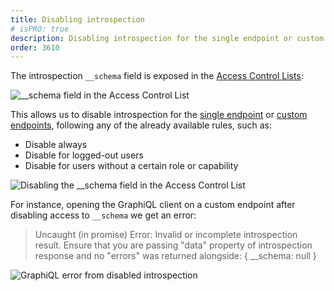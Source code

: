 ```yaml
---
title: Disabling introspection
# isPRO: true
description: Disabling introspection for the single endpoint or custom endpoints via Access Control.
order: 3610
---
```


The introspection `__schema` field is exposed in the [Access Control Lists](/guides/use/defining-access-control):

![__schema field in the Access Control List](/assets/guides/downstream-pro/schema-introspection-field-in-acl.png "__schema field in the Access Control List")

This allows us to disable introspection for the [single endpoint](/guides/config/enabling-and-configuring-the-single-endpoint) or [custom endpoints](/guides/use/creating-a-custom-endpoint), following any of the already available rules, such as:

- Disable always
- Disable for logged-out users
- Disable for users without a certain role or capability

![Disabling the __schema field in the Access Control List](/assets/guides/downstream-pro/disabling-schema-introspection-field-in-acl.png "Disabling the __schema field in the Access Control List")

For instance, opening the GraphiQL client on a custom endpoint after disabling access to `__schema` we get an error:

> Uncaught (in promise) Error: Invalid or incomplete introspection result. Ensure that you are passing "data" property of introspection response and no "errors" was returned alongside: \{ __schema: null \}

![GraphiQL error from disabled introspection](/assets/guides/downstream-pro/introspection-disabled-graphiql-error.png "GraphiQL error from disabled introspection")
